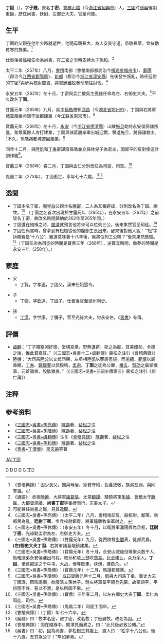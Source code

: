 {{東亞男性歷史人物
|名稱 =丁固 (東吳)
|國家 =[[東漢|東漢]]、[[孫吳|孫吳]]
|時代 =東漢末年三國時期
|主君 =[[孫權|孫權]]、[[孫亮|孫亮]]、[[孫休|孫休]]、[[孫晧|孫晧]]
|最高職務 =司徒
|姓名 =丁固
|字 =子賤
|別名 =丁密
|官職 =尚書→廷尉→左御史大夫→司徒
|籍貫 =[[會稽|會稽]][[山陰|山陰]]（今[[浙江省|浙江省]][[紹興市|紹興市]]）
|出生年=[[漢獻帝|漢獻帝]][[建安|建安]]三年<br/>198年
|逝世年=[[吳末帝|吳末帝]][[鳳凰|鳳凰]]二年<br/>273年
|父親=丁覽
|子=丁彌
|注釋 =
}}

'''丁固'''（{{bd|198年||273年||catIdx=D}}），字'''子賤'''，原名'''丁密'''，[[會稽|會稽]][[山陰|山陰]]（今[[浙江省|浙江省]][[紹興市|紹興市]]）人，[[三國|三國]]时[[孫吳|孫吳]]後期重臣，歷任尚書、廷尉、左御史大夫，官至司徒。

== 生平 ==
丁固的父親在他年少時就逝世，他隨母親長大。為人安貧守道，恭敬長輩，曾扶助貧寒的族弟。<ref>《會稽典錄》：固少喪父，獨與母居，家貧守約，色養致敬，族弟孤弱，與同寒溫。</ref>

仕吳後被[[孫權|孫權]]任命為尚書，在[[二宮之爭|二宮之爭]]時支持太子[[孫和|孫和]]。<ref>《通語》：丞相[[陸遜|陸遜]]、大將軍[[諸葛恪|諸葛恪]]、太常[[顧譚|顧譚]]、驃騎將軍[[朱據|朱據]]、會稽太守[[滕胤|滕胤]]、大都督[[施績|施績]]、'''尚書丁密'''等奉禮而行，宗事太子。</ref>

太平二年（257年）八月，[[會稽郡|會稽]]南部（會稽南部都尉治今[[福建省|福建省]][[福州市|福州市]]）、[[鄱陽郡|鄱陽]]（郡治今[[江西省|江西省]][[鄱陽縣|鄱陽縣]]）、[[新都郡|新都]]（郡治今[[浙江省|浙江省]][[淳安縣|淳安縣]]）先後發生叛亂，時任廷尉的丁密<ref>可能兼任尚書之職，見其逸聞。</ref>與步兵校尉[[鄭胄|鄭胄]]、將軍[[鍾離牧|鍾離牧]]奉命前往討伐。<ref>《三國志•吳書•孫亮傳》：（太平二年）八月，會稽南部反，殺都尉。鄱陽、新都民為亂，'''廷尉丁密'''、步兵校尉鄭胄、將軍鐘離牧率軍討之。</ref>

永安五年（262年）冬十月，丁密與[[孟仁|孟仁]]被吳主[[孫休|孫休]]任命為左、右御史大夫。<ref>《三國志•吳書•孫休傳》：（永安五年）冬十月，以衛將軍濮陽興為丞相，'''廷尉丁密'''、光祿勳孟宗為左、右御史大夫。</ref>不久改名'''丁固'''。

甘露元年（265年）九月，吳主[[孫皓|孫皓]]遷都[[武昌縣|武昌]]（今[[湖北省|湖北省]][[鄂州市|鄂州市]]），丁固與右將軍[[諸葛靚|諸葛靚]]奉命鎮守故都[[建業|建業]]（今[[江蘇省|江蘇省]][[南京市|南京市]]）。<ref>《三國志•吳書•孫皓傳》：（甘露元年）九月，從西陵督[[步闡|步闡]]表，徙都武昌，'''(左)御史大夫丁固'''、右將軍諸葛靚鎮建業。</ref>

寶鼎元年（266年）冬十月，[[永安縣|永安]]（今[[浙江省|浙江省]][[德清縣|德清縣]]）山賊[[施旦|施旦]]劫持永安侯孫謙叛亂，聚眾萬餘人攻打建業，丁固與諸葛靚率軍出城迎戰，擊退施旦，將孫謙救出。<ref>《三國志•吳書•孫皓傳》：（寶鼎元年）冬十月，永安山贼施但等聚众数千人，劫晧庶弟永安侯谦出乌程，取孙和陵上鼓吹曲盖。比至建业，众万余人。'''丁固'''、诸葛靓逆之于牛屯，大战，但等败走。获谦，谦自杀。</ref>不久，孫皓將都城遷回建業。<ref>《三國志•吳書•孫皓傳》：（寶鼎元年）十二月，晧還都建業。</ref>

同年十二月，與[[陸凱_(三國)|陸凱]]和[[丁奉|丁奉]]密謀廢孫皓並立孫休兒子為君主，因留平的反對使這計劃作罷<ref>《三國志•吳書•孫晧傳》：或曰寶鼎元年十二月，凱與大司馬丁奉、御史大夫丁固謀，因晧謁廟，欲廢晧立孫休子。時左將軍留平領兵先驅，故密語平，平拒而不許，誓以不泄，是以所圖不果。</ref>。

寶鼎三年（268年）春二月，丁固與孟仁分別改任為司徒、司空。<ref>《三國志•吳書•孫皓傳》：（寶鼎）三年春二月，以左右御史大夫'''丁固'''、孟仁為司徒、司空。</ref>

鳳凰二年（273年），丁固逝世，享年七十六歲。<ref>《三國志•吳書•孫皓傳》：（鳳凰二年）司徒丁固卒。</ref><ref>《會稽典錄》：（丁固）年七十六卒。</ref>

==逸聞==
*丁固本名丁密，[[滕皇后|滕皇后]]父親本名[[滕牧|滕密]]，二人為互相避諱，分別改名為丁固、滕牧。<ref>《吳暦》曰：牧本名密，避丁密，改名牧；丁密避牧，改名為固。</ref> （丁固之名首次出現於甘露元年（265年），在永安五年（262年）之前皆名丁密，故改名時間歸納於262年至265年間。）
*丁固還在襁褓之時，[[闞澤|闞澤]]就預言他將來可以位列三公，後來果然官至司徒。<ref>《會稽典錄》：固在繈褓中，闞澤見而異之，曰：“此兒後必致公輔。”</ref>
*丁固任尚書時，曾夢到有松樹從他的腹部生長出來，醒來後對他人說：“‘松’字拆開看是‘十八公’，難道意味著十八年後，我將位列三公嗎？”後來果然應驗。<ref>《吳書》曰：初，固為尚書，夢松樹生其腹上，謂人曰：“松字十八公也，後十八歲，吾其為公乎！”卒如夢焉。</ref>（丁固任命為司徒的時間是寶鼎三年（268年），逆算其時間，做夢的時間是永安三年（250年）。）

==家庭==
*父
**丁覽，字孝連，丁固父，漢末任始豐令。

*子
**丁彌，字欽遠，丁固子，仕晉後官至梁州刺史。

*孫
** [[丁潭|丁潭]]，字世康，丁彌子，官至光祿大夫，封永安伯，《[[晉書|晉書]]》有傳。

==評價==
*[[虞翻|虞翻]]：“丁子賤塞淵好德，堂構克舉，野無遺薪，斯之為懿，其美優矣。令德之後，惟此君嘉耳。”（《三國志•吳書十二•虞翻傳》裴松之注引《會稽典錄》）
*[[陸機|陸機]]：“大司馬[[陸抗|陸公]]以文武熙朝，左丞相[[陸凱_(三國)|陸凱]]以謇諤盡規，而[[施績|施績]]、[[範慎|範慎]]以威重顯，[[丁奉|丁奉]]、[[鐘離斐|鐘離斐]]以武毅稱，[[孟宗|孟宗]]、'''丁固'''之徒為公卿，[[樓玄|樓玄]]、[[賀邵|賀劭]]之屬掌機事，元首雖病，股肱猶良。”（《三國志•吳書•三嗣主傳第三》裴松之注引《辨亡論》）

== 注释 ==
{{reflist|2}}

==参考资料==
* 《[[三國志|三國志]]•[[s:三國志/卷48|吳書•孫亮傳]]》 [[陳壽|陳壽]]著、[[裴松之|裴松之]]注
* 《[[三國志|三國志]]•[[s:三國志/卷48|吳書•孫晧傳]]》 [[陳壽|陳壽]]著、[[裴松之|裴松之]]注
* 《[[三國志|三國志]]•[[s:三國志/卷57|吳書•虞翻傳]]》注引《[[會稽典錄|會稽典錄]]》 [[陳壽|陳壽]]著、[[裴松之|裴松之]]注
* 《[[三國志|三國志]]•[[s:三國志/卷59|吳書•孫和傳]]》 [[陳壽|陳壽]]著、[[裴松之|裴松之]]注
* 《[[晉書|晉書]]•[[s:晉書/卷078|丁潭傳]]》 [[房玄齡|房玄齡]]等著

{{start box}}
{{s-off}}
{{s-before|御史大夫[[孫恩_(東吳)|孫恩]]}}
{{s-title|[[孫吳|孫吳]]左[[御史大夫|御史大夫]]|262年—268年}}
{{s-after|末任}}
{{s-before|首任}}
{{s-title|[[孫吳|孫吳]][[司徒|司徒]]|268年—273年}}
{{s-after|[[何植|何植]]}}
{{end box}}

[[Category:東吳政治人物|D]]
[[Category:三國政治人物|D]]
[[Category:東吳军事人物|D]]
[[Category:三國军事人物|D]]
[[Category:丁姓|G]]
[[Category:紹興人|丁D]]

[[JA:丁固|JA:丁固]]